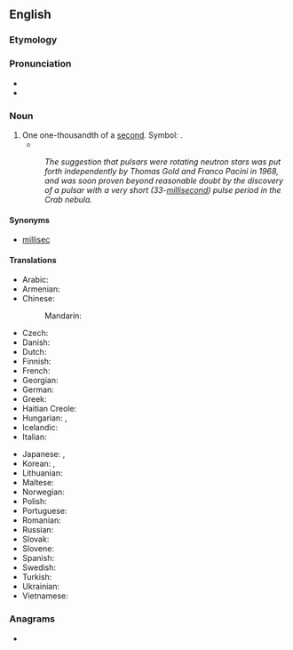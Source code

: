 {{also|milli-second}}
==English==

===Etymology===
{{prefix|en|milli|second}}

===Pronunciation===
* {{IPA|en|/ˈmɪlɪˌsɛkənd/}}
* {{audio|en|LL-Q1860 (eng)-Vealhurl-millisecond.wav|Audio (RP)}}

===Noun===
{{en-noun}}

# One one-thousandth of a [[second]]. Symbol: {{l|mul|ms}}.
#* {{quote-journal|en|date=2012-01
|author=Robert L. Dorit
|title=Rereading Darwin
|volume=100|issue=1|page=23
|magazine=[[w:American Scientist|American Scientist]]
|url=http://www.americanscientist.org/issues/pub/rereading-darwin
|passage=We live our lives in three dimensions for our threescore and ten allotted years. Yet every branch of contemporary science, from statistics to cosmology, alludes to processes that operate on scales outside of human experience: the '''millisecond''' and the nanometer, the eon and the light-year.}}
#: ''The suggestion that pulsars were rotating neutron stars was put forth independently by Thomas Gold and Franco Pacini in 1968, and was soon proven beyond reasonable doubt by the discovery of a pulsar with a very short (33-[[millisecond]]) pulse period in the Crab nebula.''<sup>{{w|Pulsar|W}}</sup>

====Synonyms====
* [[millisec]]

====Translations====
{{trans-top|one one-thousandth of a second}}
* Arabic: {{t|ar|مِيلِي ثَانِيَة|f|tr=milī ṯāniya}}
* Armenian: {{t|hy|միլիվայրկյան}}
* Chinese:
*: Mandarin: {{t+|cmn|毫秒|tr=háomiǎo|sc=Hani}}
* Czech: {{t|cs|milisekunda|f}}
* Danish: {{t|da|millisekund}}
* Dutch: {{t+|nl|milliseconde|m}}
* Finnish: {{t+|fi|millisekunti}}
* French: {{t+|fr|milliseconde|f}}
* Georgian: {{t|ka|მილისეკუნდი}}
* German: {{t+|de|Millisekunde|f}}
* Greek: {{t|el|μιλιδευτερόλεπτο|n}}
* Haitian Creole: {{t|ht|milisgond}}
* Hungarian: {{t+|hu|milliszekundum}}, {{t+|hu|ezredmásodperc}}
* Icelandic: {{t|is|millisekúnda|f}}
* Italian: {{t+|it|millisecondo|m}}
{{trans-mid}}
* Japanese: {{t|ja|ミリ秒|tr=miri-byō|sc=Jpan}}, {{t|ja|ミリセカント|tr=mirisekanto|sc=Jpan}}
* Korean: {{t|ko|밀리초|sc=Kore}}, {{t|ko|밀리세컨드|sc=Kore}}
* Lithuanian: {{t+|lt|milisekundė|f}}
* Maltese: {{t|mt|millisekonda}}
* Norwegian: {{t|no|millisekund|n}}
* Polish: {{t|pl|milisekunda|f}}
* Portuguese: {{t+|pt|milissegundo|m}}
* Romanian: {{t+|ro|milisecundă|f}}
* Russian: {{t+|ru|миллисеку́нда|f}}
* Slovak: {{t|sk|milisekunda|f}}
* Slovene: {{t|sl|milisekunda|f}}
* Spanish: {{t+|es|milisegundo|m}}
* Swedish: {{t|sv|millisekund|c}}
* Turkish: {{t|tr|milisaniye}}
* Ukrainian: {{t|uk|мілісеку́нда|f}}
* Vietnamese: {{t|vi|một phần nghìn giây}}
{{trans-bottom}}

===Anagrams===
* {{anagrams|en|a=cdeiillmnos|limnoscelid}}

{{c|en|SI units|Time}}
